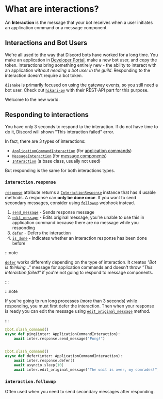 # What are interactions?

An **Interaction** is the message that your bot receives when a user initiates an application command or a message
component.

## Interactions and Bot Users

We're all used to the way that Discord bots have worked for a long time. You make an application in
[Developer Portal](https://discord.com/developers/applications), make a new bot user, and copy the token. Interactions bring something entirely new -
the ability to interact with an application _without needing a bot user in the guild_. Responding to the interaction
doesn't require a bot token.

`disnake` is primarily focused on using the gateway events, so you still need a bot user. Check out
[`hikari-py`](https://github.com/hikari-py/hikari) with their REST-API part for this purpose.

Welcome to the new world.

## Responding to interactions

You have only 3 seconds to respond to the interaction. If do not have time to do it, Discord will shown "This
interaction failed" error.

In fact, there are 3 types of interactions:

-   [`ApplicationCommandInteraction`](https://docs.disnake.dev/en/latest/api.html#applicationcommandinteraction) (for
    [application commands](./application-commands))
-   [`MessageInteraction`](https://docs.disnake.dev/en/latest/api.html#messageinteraction) (for
    [message components](./message-components))
-   [`Interaction`](https://docs.disnake.dev/en/latest/api.html#interaction) (a base class, usually not used)

But responding is the same for both interactions types.

### `interaction.response`

[`response`](https://docs.disnake.dev/en/latest/api.html#disnake.Interaction.response) attribute returns a
[`InteractionResponse`](https://docs.disnake.dev/en/latest/api.html#disnake.InteractionResponse) instance that has 4 usable methods. A
response can **only be done once**. If you want to send secondary messages, consider using
[`followup`](https://docs.disnake.dev/en/latest//api.html#disnake.Interaction.followup) webhook instead.

1. [`send_message`](https://docs.disnake.dev/en/latest/api.html#disnake.InteractionResponse.send_message) - Sends response message
2. [`edit_message`](https://docs.disnake.dev/en/latest/api.html#disnake.InteractionResponse.edit_message) - Edits original message, you're
   unable to use this in application command because there are no message while you responding
3. [`defer`](https://docs.disnake.dev/en/latest/api.html#disnake.InteractionResponse.defer) - Defers the interaction
4. [`is_done`](https://docs.disnake.dev/en/latest/api.html#disnake.InteractionResponse.is_done) - Indicates whether an interaction response
   has been done before

:::note

[`defer`](https://docs.disnake.dev/en/latest/api.html#disnake.InteractionResponse.defer) works differently depending on the type of interaction.
It creates *"Bot is thinking..."* message for application commands and
doesn't throw *"This interaction failed"* if you're not going to respond to message components.

:::

:::note

If you're going to run long processes (more than 3 seconds) while responding, you must first defer the interaction.
Then when your response is ready you can edit the message using [`edit_original_message`](https://docs.disnake.dev/en/latest/api.html#disnake.Interaction.edit_original_message) method.

:::

```python title="example.py"
@bot.slash_command()
async def ping(inter: ApplicationCommandInteraction):
    await inter.response.send_message("Pong!")


@bot.slash_command()
async def defer(inter: ApplicationCommandInteraction):
    await inter.response.defer()
    await asyncio.sleep(10)
    await inter.edit_original_message("The wait is over, my comrades!")
```

### `interaction.followup`

Often used when you need to send secondary messages after responding.
